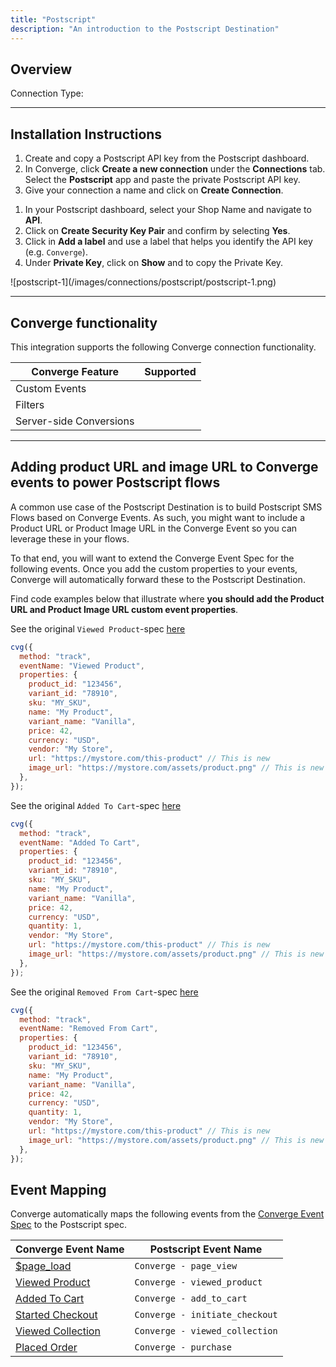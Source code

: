 ```yaml
---
title: "Postscript"
description: "An introduction to the Postscript Destination"
---
```



## Overview

Connection Type: <IconText text="Server-side" name="server" iconType="duotone" iconLocation="after"/>

---

## Installation Instructions

<AccordionGroup >
<Accordion icon="list" title="Installation Instructions">

1. Create and copy a Postscript API key from the Postscript dashboard.
2. In Converge, click **Create a new connection** under the **Connections** tab. Select the **Postscript** app and paste the private Postscript API key.
3. Give your connection a name and click on **Create Connection**.

</Accordion>

<Accordion icon="list" title="How to create a Postscript API key">

1. In your Postscript dashboard, select your Shop Name and navigate to **API**.
2. Click on **Create Security Key Pair** and confirm by selecting **Yes**.
3. Click in **Add a label** and use a label that helps you identify the API key (e.g. `Converge`).
4. Under **Private Key**, click on **Show** and to copy the Private Key.
<Frame>
    ![postscript-1](/images/connections/postscript/postscript-1.png)
</Frame>

</Accordion>

</AccordionGroup >

---

## Converge functionality

This integration supports the following Converge connection functionality.

| Converge Feature        |       Supported       |
| ----------------------- | :-------------------: |
| Custom Events           | <Icon name="check" /> |
| Filters                 | <Icon name="xmark" /> |
| Server-side Conversions | <Icon name="check" /> |


---

## Adding product URL and image URL to Converge events to power Postscript flows

A common use case of the Postscript Destination is to build Postscript SMS Flows based on Converge Events. 
As such, you might want to include a Product URL or Product Image URL in the Converge Event so you can leverage these in your flows. 

To that end, you will want to extend the Converge Event Spec for the following events.
Once you add the custom properties to your events, Converge will automatically forward these to the Postscript Destination.

<Accordion title='Extending your Converge Event implementation for Postscript'>

Find code examples below that illustrate where **you should add the Product URL and Product Image URL custom event properties**.

<Accordion title="Viewed Product" icon="code">

See the original `Viewed Product`-spec [here](/sources/converge-spec.mdx#viewed-product)

<CodeGroup>

```javascript JavaScript
cvg({
  method: "track",
  eventName: "Viewed Product",
  properties: {
    product_id: "123456",
    variant_id: "78910", 
    sku: "MY_SKU",
    name: "My Product",
    variant_name: "Vanilla", 
    price: 42,
    currency: "USD",
    vendor: "My Store",
    url: "https://mystore.com/this-product" // This is new
    image_url: "https://mystore.com/assets/product.png" // This is new
  },
});
```

</CodeGroup>

</Accordion>

<Accordion title="Added To Cart" icon="code">

See the original `Added To Cart`-spec [here](/sources/converge-spec.mdx#added-to-cart)

<CodeGroup>

```javascript JavaScript
cvg({
  method: "track",
  eventName: "Added To Cart",
  properties: {
    product_id: "123456",
    variant_id: "78910",
    sku: "MY_SKU",
    name: "My Product",
    variant_name: "Vanilla",
    price: 42,
    currency: "USD",
    quantity: 1,
    vendor: "My Store",
    url: "https://mystore.com/this-product" // This is new
    image_url: "https://mystore.com/assets/product.png" // This is new
  },
});

```

</CodeGroup>

</Accordion>

<Accordion title="Removed From Cart" icon="code">

See the original `Removed From Cart`-spec [here](/sources/converge-spec.mdx#removed-from-cart)

<CodeGroup>

```javascript JavaScript
cvg({
  method: "track",
  eventName: "Removed From Cart",
  properties: {
    product_id: "123456",
    variant_id: "78910",
    sku: "MY_SKU",
    name: "My Product",
    variant_name: "Vanilla",
    price: 42,
    currency: "USD",
    quantity: 1,
    vendor: "My Store",
    url: "https://mystore.com/this-product" // This is new
    image_url: "https://mystore.com/assets/product.png" // This is new
  },
});

```

</CodeGroup>

</Accordion>

</Accordion>

## Event Mapping

Converge automatically maps the following events from the [Converge Event Spec](/sources/converge-spec) to the Postscript spec.

| Converge Event Name                                           | Postscript Event Name          |
| ------------------------------------------------------------- | ------------------------------ |
| [$page_load](/sources/converge-spec#page-load)                | `Converge - page_view`         |
| [Viewed Product](/sources/converge-spec#viewed-product)       | `Converge - viewed_product`    |
| [Added To Cart](/sources/converge-spec#added-to-cart)         | `Converge - add_to_cart`       |
| [Started Checkout](/sources/converge-spec#started-checkout)   | `Converge - initiate_checkout` |
| [Viewed Collection](/sources/converge-spec#viewed-collection) | `Converge - viewed_collection` |
| [Placed Order](/sources/converge-spec#placed-order)           | `Converge - purchase`          |
